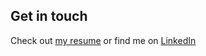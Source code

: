 ## Get in touch

Check out [my resume](../../../../static/resume.pdf) or find me on [LinkedIn](https://www.linkedin.com/in/axiao35/)

